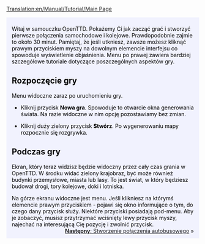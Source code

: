 [[Translation:en/Manual/Tutorial/Main Page]]

{{en/Tabs|5|1
|pl/Manual/Tutorial/Main Page|1. Zaczynamy<!--
-->|pl/Manual/Tutorial/Autobusy|2. Autobusy<!--
-->|pl/Manual/Tutorial/Pociagi|3. Pociągi<!--
-->|pl/Manual/Tutorial/Samoloty|4. Samoloty<!--
-->|pl/Manual/Tutorial/Podsumowanie|5. Podsumowanie}}
<div style="padding:.5em 1em 1em 1em; border-top:none; background-color:#f1f2fe; color:#000;">
{{pl/Manual/Tutorial/Tutorial}}
Witaj w samouczku OpenTTD. Pokażemy Ci jak zacząć grać i stworzyć pierwsze połączenia samochodowe i kolejowe. Prawdopodobnie zajmie to około 30 minut. Pamiętaj, że jeśli utkniesz, zawsze możesz kliknąć prawym przyciskiem myszy na dowolnym elemencie interfejsu co spowoduje wyświetlenie objaśnienia. Menu po prawej zawiera bardziej szczegółowe tutoriale dotyczące poszczególnych aspektów gry.

==Rozpoczęcie gry==
{{en/Phototable|[[File:pl/Manual/Tutorial/1.3.3 main menu.png]]|Główne menu OpenTTD|center}}
Menu widoczne zaraz po uruchomieniu gry. 

*Kliknij przycisk '''Nowa gra'''. Spowoduje to otwarcie okna generowania świata. Na razie widoczne w nim opcję pozostawiamy bez zmian.
{{en/Phototable|[[File:pl/Manual/Tutorial/Worldgen 1.3.3.png]]|Okno generowania świata. Cztery obrazki na górze pozwalają Ci na wybranie klimatu. Na razie nie będziemy zmieniać żadnych ustawień.|center}}


*Kliknij duży zielony przycisk '''Stwórz'''. Po wygenerowaniu mapy rozpocznie się rozgrywka.

==Podczas gry==
{{en/Phototable|[[File:pl/Manual/New game.png|320px]]|Zaraz po rozpoczęciu gry.|right}}
Ekran, który teraz widzisz będzie widoczny przez cały czas grania w OpenTTD. W środku widać zielony krajobraz, być może również budynki przemysłowe, miasta lub lasy. To jest świat, w który będziesz budował drogi, tory kolejowe, doki i lotniska.

Na górze ekranu widoczne jest menu. Jeśli klikniesz na którymś elemencie prawym przyciskiem - pojawi się okno informujące o tym, do czego dany przycisk służy. Niektóre przyciski posiadają pod-menu. Aby je zobaczyć, musisz przytrzymać wciśnięty lewy przycisk myszy, najechać na interesującą Cię pozycję i zwolnić przycisk.
<br style="clear:both;">
<span style="float: right">[[pl/Manual/Tutorial/Autobusy|'''Następny''': Stworzenie połączenia autobusowego]] &raquo;</span>
</div>